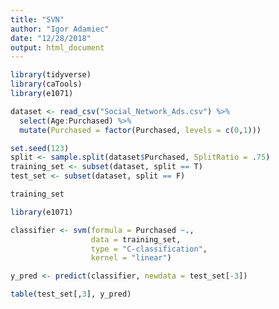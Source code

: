 ```yaml
---
title: "SVN"
author: "Igor Adamiec"
date: "12/28/2018"
output: html_document
---
```


```r
library(tidyverse)
library(caTools)
library(e1071)
```

```r
dataset <- read_csv("Social_Network_Ads.csv") %>% 
  select(Age:Purchased) %>% 
  mutate(Purchased = factor(Purchased, levels = c(0,1)))
```

```r
set.seed(123)
split <- sample.split(dataset$Purchased, SplitRatio = .75)
training_set <- subset(dataset, split == T)
test_set <- subset(dataset, split == F)
```

```r
training_set
```

```r
library(e1071)
```

```r
classifier <- svm(formula = Purchased ~., 
                  data = training_set,
                  type = "C-classification",
                  kernel = "linear")
```
```r
y_pred <- predict(classifier, newdata = test_set[-3])
```

```r
table(test_set[,3], y_pred)
```

